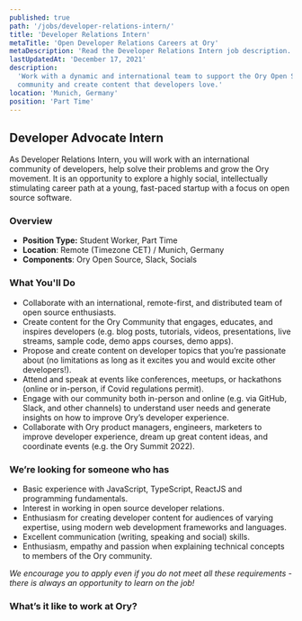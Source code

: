 ```yaml
---
published: true
path: '/jobs/developer-relations-intern/'
title: 'Developer Relations Intern'
metaTitle: 'Open Developer Relations Careers at Ory'
metaDescription: 'Read the Developer Relations Intern job description.'
lastUpdatedAt: 'December 17, 2021'
description:
  'Work with a dynamic and international team to support the Ory Open Source
  community and create content that developers love.'
location: 'Munich, Germany'
position: 'Part Time'
---
```



## Developer Advocate Intern

<About />

As Developer Relations Intern, you will work with an international community of
developers, help solve their problems and grow the Ory movement. It is an
opportunity to explore a highly social, intellectually stimulating career path
at a young, fast-paced startup with a focus on open source software.

### Overview

- **Position Type:** Student Worker, Part Time
- **Location**: Remote (Timezone CET) / Munich, Germany
- **Components**: Ory Open Source, Slack, Socials

### What You'll Do

- Collaborate with an international, remote-first, and distributed team of open
  source enthusiasts.
- Create content for the Ory Community that engages, educates, and inspires
  developers (e.g. blog posts, tutorials, videos, presentations, live streams,
  sample code, demo apps courses, demo apps).
- Propose and create content on developer topics that you’re passionate about
  (no limitations as long as it excites you and would excite other developers!).
- Attend and speak at events like conferences, meetups, or hackathons (online or
  in-person, if Covid regulations permit).
- Engage with our community both in-person and online (e.g. via GitHub, Slack,
  and other channels) to understand user needs and generate insights on how to
  improve Ory’s developer experience.
- Collaborate with Ory product managers, engineers, marketers to improve
  developer experience, dream up great content ideas, and coordinate events
  (e.g. the Ory Summit 2022).

### We’re looking for someone who has

- Basic experience with JavaScript, TypeScript, ReactJS and programming
  fundamentals.
- Interest in working in open source developer relations.
- Enthusiasm for creating developer content for audiences of varying expertise,
  using modern web development frameworks and languages.
- Excellent communication (writing, speaking and social) skills.
- Enthusiasm, empathy and passion when explaining technical concepts to members
  of the Ory community.

_We encourage you to apply even if you do not meet all these requirements -
there is always an opportunity to learn on the job!_

### What’s it like to work at Ory?

<WorkAtOry />
